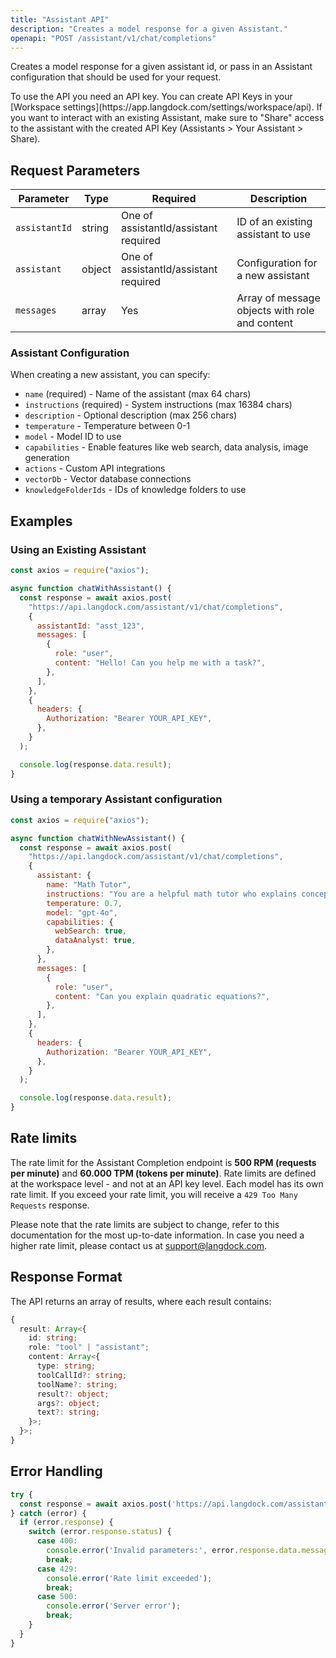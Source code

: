 ```yaml
---
title: "Assistant API"
description: "Creates a model response for a given Assistant."
openapi: "POST /assistant/v1/chat/completions"
---
```


Creates a model response for a given assistant id, or pass in an Assistant configuration that should be used for your request.

<Info>
  To use the API you need an API key. You can create API Keys in your [Workspace
  settings](https://app.langdock.com/settings/workspace/api). If you want to interact with an
  existing Assistant, make sure to "Share" access to the assistant with the created API Key
  (Assistants > Your Assistant > Share).
</Info>

## Request Parameters

| Parameter     | Type   | Required                              | Description                                    |
| ------------- | ------ | ------------------------------------- | ---------------------------------------------- |
| `assistantId` | string | One of assistantId/assistant required | ID of an existing assistant to use             |
| `assistant`   | object | One of assistantId/assistant required | Configuration for a new assistant              |
| `messages`    | array  | Yes                                   | Array of message objects with role and content |

### Assistant Configuration

When creating a new assistant, you can specify:

- `name` (required) - Name of the assistant (max 64 chars)
- `instructions` (required) - System instructions (max 16384 chars)
- `description` - Optional description (max 256 chars)
- `temperature` - Temperature between 0-1
- `model` - Model ID to use
- `capabilities` - Enable features like web search, data analysis, image generation
- `actions` - Custom API integrations
- `vectorDb` - Vector database connections
- `knowledgeFolderIds` - IDs of knowledge folders to use

## Examples

### Using an Existing Assistant

```javascript
const axios = require("axios");

async function chatWithAssistant() {
  const response = await axios.post(
    "https://api.langdock.com/assistant/v1/chat/completions",
    {
      assistantId: "asst_123",
      messages: [
        {
          role: "user",
          content: "Hello! Can you help me with a task?",
        },
      ],
    },
    {
      headers: {
        Authorization: "Bearer YOUR_API_KEY",
      },
    }
  );

  console.log(response.data.result);
}
```

### Using a temporary Assistant configuration

```javascript
const axios = require("axios");

async function chatWithNewAssistant() {
  const response = await axios.post(
    "https://api.langdock.com/assistant/v1/chat/completions",
    {
      assistant: {
        name: "Math Tutor",
        instructions: "You are a helpful math tutor who explains concepts clearly",
        temperature: 0.7,
        model: "gpt-4o",
        capabilities: {
          webSearch: true,
          dataAnalyst: true,
        },
      },
      messages: [
        {
          role: "user",
          content: "Can you explain quadratic equations?",
        },
      ],
    },
    {
      headers: {
        Authorization: "Bearer YOUR_API_KEY",
      },
    }
  );

  console.log(response.data.result);
}
```

## Rate limits

The rate limit for the Assistant Completion endpoint is **500 RPM (requests per minute)** and **60.000 TPM (tokens per minute)**. Rate limits are defined at the workspace level - and not at an API key level. Each model has its own rate limit. If you exceed your rate limit, you will receive a `429 Too Many Requests` response.

Please note that the rate limits are subject to change, refer to this documentation for the most up-to-date information.
In case you need a higher rate limit, please contact us at [support@langdock.com](mailto:support@langdock.com).

## Response Format

The API returns an array of results, where each result contains:

```typescript
{
  result: Array<{
    id: string;
    role: "tool" | "assistant";
    content: Array<{
      type: string;
      toolCallId?: string;
      toolName?: string;
      result?: object;
      args?: object;
      text?: string;
    }>;
  }>;
}
```

## Error Handling

```javascript
try {
  const response = await axios.post('https://api.langdock.com/assistant/v1/chat/completions', ...);
} catch (error) {
  if (error.response) {
    switch (error.response.status) {
      case 400:
        console.error('Invalid parameters:', error.response.data.message);
        break;
      case 429:
        console.error('Rate limit exceeded');
        break;
      case 500:
        console.error('Server error');
        break;
    }
  }
}
```
